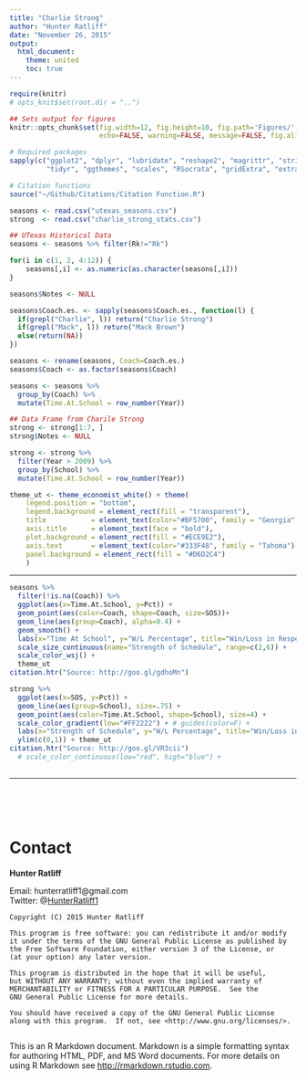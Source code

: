 ```yaml
---
title: "Charlie Strong"
author: "Hunter Ratliff"
date: "November 26, 2015"
output: 
  html_document:
    theme: united
    toc: true
---    
```


```r
require(knitr)
# opts_knit$set(root.dir = "..")

## Sets output for figures
knitr::opts_chunk$set(fig.width=12, fig.height=10, fig.path='Figures/',
                      echo=FALSE, warning=FALSE, message=FALSE, fig.align='center')

# Required packages
sapply(c("ggplot2", "dplyr", "lubridate", "reshape2", "magrittr", "stringi", "RColorBrewer",
         "tidyr", "ggthemes", "scales", "RSocrata", "gridExtra", "extrafont", "Hmisc"), require, character.only=TRUE)  

# Citation functions
source("~/Github/Citations/Citation Function.R")
```

```r
seasons <- read.csv("utexas_seasons.csv")
strong  <- read.csv("charlie_strong_stats.csv")
```

```r
## UTexas Historical Data
seasons <- seasons %>% filter(Rk!="Rk")

for(i in c(1, 2, 4:12)) {
    seasons[,i] <- as.numeric(as.character(seasons[,i]))
}

seasons$Notes <- NULL

seasons$Coach.es. <- sapply(seasons$Coach.es., function(l) {
  if(grepl("Charlie", l)) return("Charlie Strong")
  if(grepl("Mack", l)) return("Mack Brown")
  else(return(NA))
})

seasons <- rename(seasons, Coach=Coach.es.)
seasons$Coach <- as.factor(seasons$Coach)

seasons <- seasons %>%
  group_by(Coach) %>%
  mutate(Time.At.School = row_number(Year))

## Data Frame from Charile Strong
strong <- strong[1:7, ]
strong$Notes <- NULL

strong <- strong %>%
  filter(Year > 2009) %>%
  group_by(School) %>%
  mutate(Time.At.School = row_number(Year)) 

theme_ut <- theme_economist_white() + theme(
    legend.position = "bottom",
    legend.background = element_rect(fill = "transparent"),
    title           = element_text(color="#BF5700", family = "Georgia"),
    axis.title      = element_text(face = "bold"),
    plot.background = element_rect(fill = "#ECE9E2"),
    axis.text       = element_text(color="#333F48", family = "Tahoma"),
    panel.background = element_rect(fill = "#D6D2C4")
    )
```

---

```r
seasons %>%
  filter(!is.na(Coach)) %>%
  ggplot(aes(x=Time.At.School, y=Pct)) +
  geom_point(aes(color=Coach, shape=Coach, size=SOS))+
  geom_line(aes(group=Coach), alpha=0.4) +
  geom_smooth() +
  labs(x="Time At School", y="W/L Percentage", title="Win/Loss in Respect To Time With UT Program") +
  scale_size_continuous(name="Strength of Schedule", range=c(2,6)) + 
  scale_color_wsj() +
  theme_ut
citation.htr("Source: http://goo.gl/gdhoMn")
```

```r
strong %>%
  ggplot(aes(x=SOS, y=Pct)) + 
  geom_line(aes(group=School), size=.75) +
  geom_point(aes(color=Time.At.School, shape=School), size=4) + 
  scale_color_gradient(low="#FF2222") + # guides(color=F) +
  labs(x="Strength of Schedule", y="W/L Percentage", title="Win/Loss in Respect To S.O.S.") + 
  ylim(c(0,1)) + theme_ut
citation.htr("Source: http://goo.gl/VR3cii")
  # scale_color_continuous(low="red", high="blue") +
  
```

***

<br><br><br>

# Contact

**Hunter Ratliff**

Email: hunterratliff1@gmail.com   
Twitter: @[HunterRatliff1](https://twitter.com/HunterRatliff1)   

```
Copyright (C) 2015 Hunter Ratliff

This program is free software: you can redistribute it and/or modify
it under the terms of the GNU General Public License as published by
the Free Software Foundation, either version 3 of the License, or
(at your option) any later version.

This program is distributed in the hope that it will be useful,
but WITHOUT ANY WARRANTY; without even the implied warranty of
MERCHANTABILITY or FITNESS FOR A PARTICULAR PURPOSE.  See the
GNU General Public License for more details.

You should have received a copy of the GNU General Public License
along with this program.  If not, see <http://www.gnu.org/licenses/>.


```

This is an R Markdown document. Markdown is a simple formatting syntax for authoring HTML, PDF, and MS Word documents. For more details on using R Markdown see <http://rmarkdown.rstudio.com>.